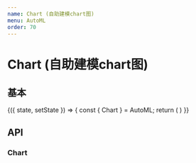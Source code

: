 ```yaml
---
name: Chart (自助建模chart图)
menu: AutoML
order: 70
---
```




# Chart (自助建模chart图)

## 基本
<Playground>
  <State>
     {({ state, setState }) => {
       const { Chart } = AutoML;
       return (
          <Chart
          data={autoChartData}
          gradeData={jobData}
          legendScore={{"XGBoost":{"score":"0.9101"},"随机森林":{"score":"0.8962"},"梯度渐进树":{"score":"0.8850"}}}
          ></Chart>
       )
     }}
  </State>
</Playground>


## API

### Chart
<PropsTable of={AutoML.Chart}/>
